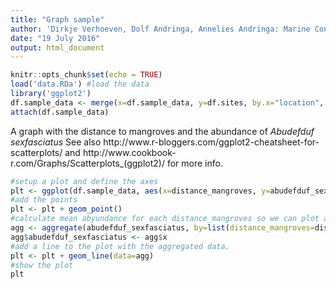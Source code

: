 ```yaml
---
title: "Graph sample"
author: 'Dirkje Verhoeven, Dolf Andringa, Annelies Andringa: Marine Conservation Philippines'
date: "19 July 2016"
output: html_document
---
```


```r
knitr::opts_chunk$set(echo = TRUE)
load('data.RDa') #load the data
library('ggplot2')
df.sample_data <- merge(x=df.sample_data, y=df.sites, by.x="location", by.y="name", all.x=TRUE)
attach(df.sample_data)
```
A graph with the distance to mangroves and the abundance of *Abudefduf sexfasciatus*
See also http://www.r-bloggers.com/ggplot2-cheatsheet-for-scatterplots/ and http://www.cookbook-r.com/Graphs/Scatterplots_(ggplot2)/ for more info.
```r
#setup a plot and define the axes
plt <- ggplot(df.sample_data, aes(x=distance_mangroves, y=abudefduf_sexfasciatus)) + xlab('Distance to mangroves (m)') + ylab('Abundance Abudefduf sexfasciatus')
#add the points
plt <- plt + geom_point()
#calculate mean abyundance for each distance_mangroves so we can plot a line with that info
agg <- aggregate(abudefduf_sexfasciatus, by=list(distance_mangroves=distance_mangroves), FUN=mean)
agg$abudefduf_sexfasciatus <- agg$x
#add a line to the plot with the aggregated data.
plt <- plt + geom_line(data=agg)
#show the plot
plt
```

